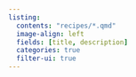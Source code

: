 ```yaml
---
listing: 
  contents: "recipes/*.qmd"
  image-align: left
  fields: [title, description]
  categories: true
  filter-ui: true
---
```

